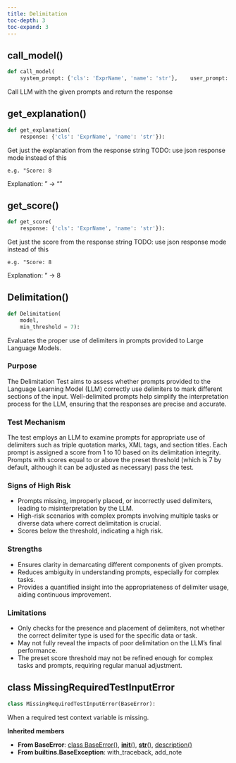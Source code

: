 ```yaml
---
title: Delimitation
toc-depth: 3
toc-expand: 3
---
```


## call_model[()]{.muted}

```python
def call_model(
    system_prompt: {'cls': 'ExprName', 'name': 'str'},    user_prompt: {'cls': 'ExprName', 'name': 'str'},    temperature: {'cls': 'ExprName', 'name': 'float'} = 0.0,    seed: {'cls': 'ExprName', 'name': 'int'} = 42):
```

Call LLM with the given prompts and return the response

## get_explanation[()]{.muted}

```python
def get_explanation(
    response: {'cls': 'ExprName', 'name': 'str'}):
```

Get just the explanation from the response string TODO: use json response mode instead of this

```
e.g. "Score: 8
```

Explanation: <some-explanation>" -> "<some-explanation>"

## get_score[()]{.muted}

```python
def get_score(
    response: {'cls': 'ExprName', 'name': 'str'}):
```

Get just the score from the response string TODO: use json response mode instead of this

```
e.g. "Score: 8
```

Explanation: <some-explanation>" -> 8

## Delimitation[()]{.muted}

```python
def Delimitation(
    model,
    min_threshold = 7):
```

Evaluates the proper use of delimiters in prompts provided to Large Language Models.

### Purpose

The Delimitation Test aims to assess whether prompts provided to the Language Learning Model (LLM) correctly use delimiters to mark different sections of the input. Well-delimited prompts help simplify the interpretation process for the LLM, ensuring that the responses are precise and accurate.

### Test Mechanism

The test employs an LLM to examine prompts for appropriate use of delimiters such as triple quotation marks, XML tags, and section titles. Each prompt is assigned a score from 1 to 10 based on its delimitation integrity. Prompts with scores equal to or above the preset threshold (which is 7 by default, although it can be adjusted as necessary) pass the test.

### Signs of High Risk

- Prompts missing, improperly placed, or incorrectly used delimiters, leading to misinterpretation by the LLM.
- High-risk scenarios with complex prompts involving multiple tasks or diverse data where correct delimitation is crucial.
- Scores below the threshold, indicating a high risk.

### Strengths

- Ensures clarity in demarcating different components of given prompts.
- Reduces ambiguity in understanding prompts, especially for complex tasks.
- Provides a quantified insight into the appropriateness of delimiter usage, aiding continuous improvement.

### Limitations

- Only checks for the presence and placement of delimiters, not whether the correct delimiter type is used for the specific data or task.
- May not fully reveal the impacts of poor delimitation on the LLM's final performance.
- The preset score threshold may not be refined enough for complex tasks and prompts, requiring regular manual adjustment.

## [class]{.muted} MissingRequiredTestInputError

```python
class MissingRequiredTestInputError(BaseError):
```

When a required test context variable is missing.

**Inherited members**

- **From BaseError**: [class BaseError[()]{.muted}](#class-baseerror), [__init__[()]{.muted}](#__init__), [__str__[()]{.muted}](#__str__), [description[()]{.muted}](#description)
- **From builtins.BaseException**: with_traceback, add_note
